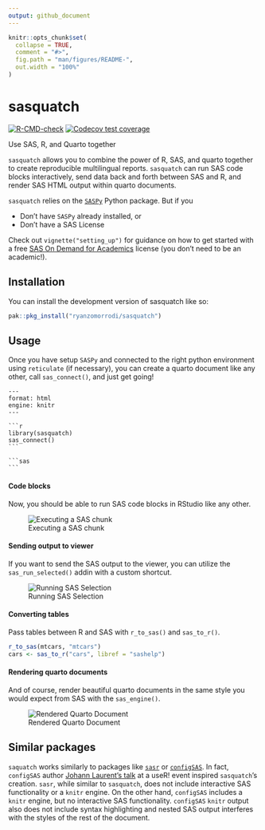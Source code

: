 ```yaml
---
output: github_document
---
```


<!-- README.md is generated from README.Rmd. Please edit that file -->

```r
knitr::opts_chunk$set(
  collapse = TRUE,
  comment = "#>",
  fig.path = "man/figures/README-",
  out.width = "100%"
)
```

# sasquatch

<!-- badges: start -->
[![R-CMD-check](https://github.com/ryanzomorrodi/sasr/actions/workflows/R-CMD-check.yaml/badge.svg)](https://github.com/ryanzomorrodi/sasr/actions/workflows/R-CMD-check.yaml)
[![Codecov test
coverage](https://codecov.io/gh/ryanzomorrodi/sasquatch/branch/main/graph/badge.svg)](https://app.codecov.io/gh/ryanzomorrodi/sasquatch?branch=main)
<!-- badges: end -->

Use SAS, R, and Quarto together

`sasquatch` allows you to combine the power of R, SAS, and quarto together
to create reproducible multilingual reports. `sasquatch` can run SAS code blocks
interactively, send data back and forth between SAS and R, and render SAS HTML 
output within quarto documents.

`sasquatch` relies on the [`SASPy`](https://sassoftware.github.io/saspy/) Python package. But if you

- Don't have `SASPy` already installed, or  
- Don't have a SAS License  

Check out `vignette("setting_up")` for guidance on how to get started with a 
free [SAS On Demand for Academics](https://www.sas.com/en_us/software/on-demand-for-academics)
license (you don't need to be an academic!).

## Installation

You can install the development version of sasquatch like so:

```r
pak::pkg_install("ryanzomorrodi/sasquatch")
```

## Usage

Once you have setup `SASPy` and connected to the right python
environment using `reticulate` (if necessary), you can create a quarto document
like any other, call `sas_connect()`, and just get going!

`````verbatim
---
format: html
engine: knitr
---

```r
library(sasquatch)
sas_connect()
```

```sas

```
`````

#### Code blocks

Now, you should be able to run SAS code blocks in RStudio like any other.

![Executing a SAS chunk](man/figures/run_sas_chunk.gif)

#### Sending output to viewer

If you want to send the SAS output to the viewer, you can utilize the 
`sas_run_selected()` addin with a custom shortcut.

![Running SAS Selection](man/figures/run_sas_selected.gif)

#### Converting tables

Pass tables between R and SAS with `r_to_sas()` and `sas_to_r()`.

```r
r_to_sas(mtcars, "mtcars")
cars <- sas_to_r("cars", libref = "sashelp")
```

#### Rendering quarto documents

And of course, render beautiful quarto documents in the same style you would
expect from SAS with the `sas_engine()`.

![Rendered Quarto Document](man/figures/rendered_quarto.png)

## Similar packages

`saquatch` works similarly to packages like [`sasr`](https://sassoftware.github.io/saspy/) 
or [`configSAS`](https://github.com/baselr/configSAS). In fact, `configSAS` 
author [Johann Laurent's talk](https://www.youtube.com/watch?v=4c9T6-__vI8) at a 
useR! event inspired `sasquatch`'s creation. `sasr`, while similar to 
`sasquatch`, does not include interactive SAS functionality or a `knitr` engine. 
On the other hand, `configSAS` includes a `knitr` engine, but no interactive SAS 
functionality. `configSAS` `knitr` output also does not include syntax 
highlighting and nested SAS output interferes with the styles of the rest of the
document.
